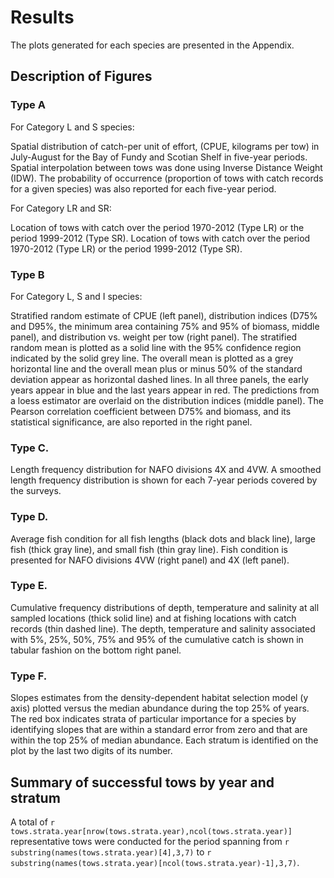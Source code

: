 # Results

The plots generated for each species are presented in the Appendix.

## Description of Figures

### Type A
For Category L and S species: 

Spatial distribution of catch-per unit of effort, (CPUE, kilograms per tow) in July-August for the Bay of Fundy and Scotian Shelf in five-year periods. Spatial interpolation between tows was done using Inverse Distance Weight (IDW). The probability of occurrence (proportion of tows with catch records for a given species) was also reported for each five-year period.

For Category LR and SR:

Location of tows with catch over the period 1970-2012 (Type LR) or the period 1999-2012 (Type SR). Location of tows with catch over the period 1970-2012 (Type LR) or the period 1999-2012 (Type SR).

### Type B
For Category L, S and I species:

Stratified random estimate of CPUE (left panel), distribution indices (D75% and D95%, the minimum area containing 75% and 95% of biomass, middle panel), and distribution vs. weight per tow (right panel). The stratified random mean is plotted as a solid line with the 95% confidence region indicated by the solid grey line. The overall mean is plotted as a grey horizontal line and the overall mean plus or minus 50% of the standard deviation appear as horizontal dashed lines. In all three panels, the early years appear in blue and the last years appear in red. The predictions from a loess estimator are overlaid on the distribution indices (middle panel). The Pearson correlation coefficient between D75% and biomass, and its statistical significance, are also reported in the right panel.

### Type C.
Length frequency distribution for NAFO divisions 4X and 4VW. A smoothed length frequency distribution is shown for each 7-year periods covered by the surveys.

### Type D.
Average fish condition for all fish lengths (black dots and black line), large fish (thick gray line), and small fish (thin gray line). Fish condition is presented for NAFO divisions 4VW (right panel) and 4X (left panel).

### Type E.
Cumulative frequency distributions of depth, temperature and salinity at all sampled locations (thick solid line) and at fishing locations with catch records (thin dashed line). The depth, temperature and salinity associated with 5%, 25%, 50%, 75% and 95% of the cumulative catch is shown in tabular fashion on the bottom right panel.

### Type F.
Slopes estimates from the density-dependent habitat selection model (y axis) plotted versus the median abundance during the top 25% of years. The red box indicates strata of particular importance for a species by identifying slopes that are within a standard error from zero and that are within the top 25% of median abundance. Each stratum is identified on the plot by the last two digits of its number.

## Summary of successful tows by year and stratum

<!-- There is something weird going on here, there are 2 tows with NAs for stratum, (HAM1980042 set 62 and HAM1982072 set 13). -->


\begin{landscapepage}


```r
#  Number of tows by stratum-year

tows.strata.year <- read.csv("Atlas-summary-table-tows-by-year-stratum.csv")

yrs <- 1970:1989
ii <- which(substring(names(tows.strata.year),3,6) %in% as.character(yrs))
tows.strata.year.1 <- tows.strata.year[,c(1,2,3,ii)]
nr <- nrow(tows.strata.year.1)
## blank the first two columns of the last row
tows.strata.year.1[49,1:2] <- ""

csas_table(tows.strata.year.1,
  col.names=c("Stratum","NAFO Div.","Area (km2)",as.character(yrs)),
  caption = paste0("Number of representative tows conducted in each stratum during the period ",yrs[1]," to ",yrs[length(yrs)],"."),
  format = "latex", align=c("c",rep("r",15))
  ) %>%
  #kableExtra::landscape() %>%
#  kableExtra::kable_styling(font_size = 7, latex_options = "repeat_header", repeat_header_method = "replace") %>% 
  kableExtra::kable_styling(font_size = 6) %>% 
  sub("\\caption\\[\\]\\{\\}", "\\caption*{}", .) 

yrs <- 1990:2009
ii <- which(substring(names(tows.strata.year),3,6) %in% as.character(yrs))
tows.strata.year.2 <- tows.strata.year[,c(1,2,3,ii)]
nr <- nrow(tows.strata.year.2)
## blank the first two columns of the last row
tows.strata.year.2[49,1:2] <- ""

csas_table(tows.strata.year.2,
  col.names=c("Stratum","NAFO Div.","Area (km2)",as.character(yrs)),
  caption = paste0("Number of representative tows conducted in each stratum during the period ",yrs[1]," to ",yrs[length(yrs)],"."),
  format = "latex", align=c("c",rep("r",15))
  ) %>%
  #kableExtra::landscape() %>%
#  kableExtra::kable_styling(font_size = 7, latex_options = "repeat_header", repeat_header_method = "replace") %>% 
  kableExtra::kable_styling(font_size = 6) %>% 
  sub("\\caption\\[\\]\\{\\}", "\\caption*{}", .) 

yrs <- 2010:2020
ii <- which(substring(names(tows.strata.year),3,6) %in% as.character(yrs))
tows.strata.year.3 <- tows.strata.year[,c(1,2,3,ii)]
nr <- nrow(tows.strata.year.3)
## blank the first two columns of the last row
tows.strata.year.3[49,1:2] <- ""

## totals in the last column
tows.strata.year.3[,ncol(tows.strata.year.3)+1] <- tows.strata.year[,ncol(tows.strata.year)]

csas_table(tows.strata.year.3,
  col.names=c("Stratum","NAFO Div.","Area (km2)",as.character(yrs),"Total"),
  caption = paste0("Number of representative tows conducted in each stratum during the period ",yrs[1]," to ",yrs[length(yrs)], " and for the whole 1970 to 2020 period."),
  format = "latex", align=c("c",rep("r",15))
  ) %>%
  #kableExtra::landscape() %>%
#  kableExtra::kable_styling(font_size = 7, latex_options = "repeat_header", repeat_header_method = "replace") %>% 
  kableExtra::kable_styling(font_size = 6) %>% 
  sub("\\caption\\[\\]\\{\\}", "\\caption*{}", .) 

```
\end{landscapepage}

A total of `r tows.strata.year[nrow(tows.strata.year),ncol(tows.strata.year)]` representative tows were conducted for the period spanning from `r substring(names(tows.strata.year)[4],3,7)` to `r substring(names(tows.strata.year)[ncol(tows.strata.year)-1],3,7)`.
